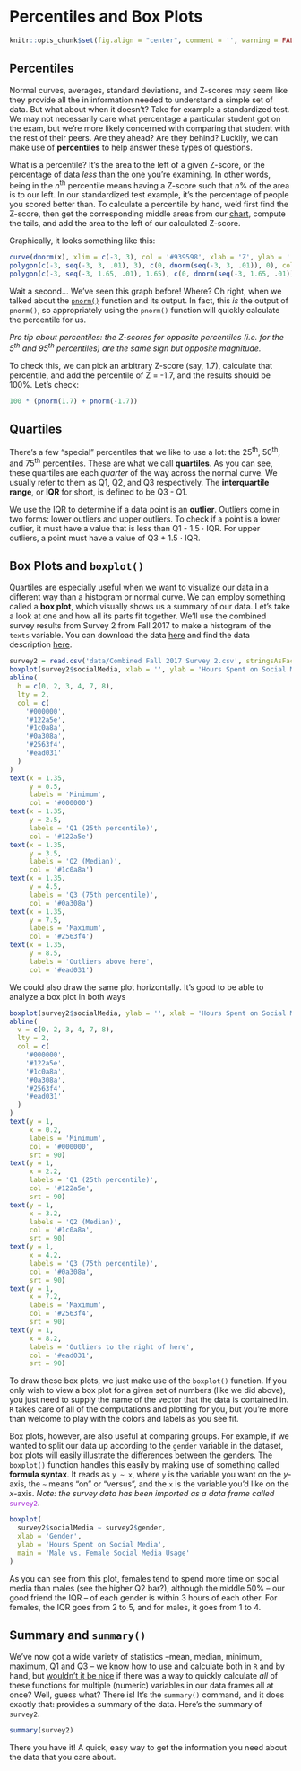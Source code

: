 # Percentiles and Box Plots

```r
knitr::opts_chunk$set(fig.align = "center", comment = '', warning = FALSE, message = FALSE, fig.height = 7, fig.width = 12, cache = TRUE)
```

## Percentiles

Normal curves, averages, standard deviations, and Z-scores may seem like they provide all the in information needed to understand a simple set of data. But what about when it doesn't? Take for example a standardized test. We may not necessarily care what percentage a particular student got on the exam, but we're more likely concerned with comparing that student with the rest of their peers. Are they ahead? Are they behind? Luckily, we can make use of <span class = 'vocab'>**percentiles**</span> to help answer these types of questions.

What is a percentile? It's the area to the left of a given Z-score, or the percentage of data *less* than the one you're examining. In other words, being in the $n$^th^ percentile means having a Z-score such that $n$% of the area is to our left. In our standardized test example, it's the percentage of people you scored better than. To calculate a percentile by hand, we'd first find the Z-score, then get the corresponding middle areas from our [chart](img/10-z-chart.png), compute the tails, and add the area to the left of our calculated Z-score.

Graphically, it looks something like this:

```r
curve(dnorm(x), xlim = c(-3, 3), col = '#939598', xlab = 'Z', ylab = '', yaxt = 'n', bty = 'n')
polygon(c(-3, seq(-3, 3, .01), 3), c(0, dnorm(seq(-3, 3, .01)), 0), col = '#ffffff')
polygon(c(-3, seq(-3, 1.65, .01), 1.65), c(0, dnorm(seq(-3, 1.65, .01)), 0), col = '#0088ce')
```

Wait a second... We've seen this graph before! Where? Oh right, when we talked about the <a href = 'the-normal-approximation.html#pnorm'>`pnorm()`</a> function and its output. In fact, this *is* the output of `pnorm()`, so appropriately using the `pnorm()` function will quickly calculate the percentile for us.

<span class = 'tip'>*Pro tip about percentiles: the Z-scores for opposite percentiles (i.e. for the 5^th^ and 95^th^ percentiles) are the same sign but opposite magnitude.*</span>

To check this, we can pick an arbitrary Z-score (say, 1.7), calculate that percentile, and add the percentile of Z = -1.7, and the results should be 100%. Let's check:

```r
100 * (pnorm(1.7) + pnorm(-1.7))
```


## Quartiles

There's a few "special" percentiles that we like to use a lot: the 25^th^, 50^th^, and 75^th^ percentiles. These are what we call <span class = 'vocab'>**quartiles**</span>. As you can see, these quartiles are each *quarter* of the way across the normal curve. We usually refer to them as Q1, Q2, and Q3 respectively. The <span class = 'vocab'>**interquartile range**</span>, or <span class = 'vocab'>**IQR**</span> for short, is defined to be Q3 - Q1.

We use the IQR to determine if a data point is an <span class = 'vocab'>**outlier**</span>. Outliers come in two forms: lower outliers and upper outliers. To check if a point is a lower outlier, it must have a value that is less than Q1 - 1.5 $\cdot$ IQR. For upper outliers, a point must have a value of Q3 + 1.5 $\cdot$ IQR.

## Box Plots and `boxplot()` {#boxplot}

Quartiles are especially useful when we want to visualize our data in a different way than a histogram or normal curve. We can employ something called a <span class = 'vocab'>**box plot**</span>, which visually shows us a summary of our data. Let's take a look at one and how all its parts fit together. We'll use the combined survey results from Survey 2 from Fall 2017 to make a histogram of the `texts` variable. You can download the data [here](data/Combined Fall 2017 Survey 2.csv) and find the data description [here](http://courses.las.illinois.edu/stat/stat100/survey/archive/Stat100_200_2017fall_survey02.html).

```r
survey2 = read.csv('data/Combined Fall 2017 Survey 2.csv', stringsAsFactors = FALSE)
boxplot(survey2$socialMedia, xlab = '', ylab = 'Hours Spent on Social Media')
abline(
  h = c(0, 2, 3, 4, 7, 8),
  lty = 2,
  col = c(
    '#000000',
    '#122a5e',
    '#1c0a8a',
    '#0a308a',
    '#2563f4',
    '#ead031'
  )
)
text(x = 1.35,
     y = 0.5,
     labels = 'Minimum',
     col = '#000000')
text(x = 1.35,
     y = 2.5,
     labels = 'Q1 (25th percentile)',
     col = '#122a5e')
text(x = 1.35,
     y = 3.5,
     labels = 'Q2 (Median)',
     col = '#1c0a8a')
text(x = 1.35,
     y = 4.5,
     labels = 'Q3 (75th percentile)',
     col = '#0a308a')
text(x = 1.35,
     y = 7.5,
     labels = 'Maximum',
     col = '#2563f4')
text(x = 1.35,
     y = 8.5,
     labels = 'Outliers above here',
     col = '#ead031')
```

We could also draw the same plot horizontally. It's good to be able to analyze a box plot in both ways

```r
boxplot(survey2$socialMedia, ylab = '', xlab = 'Hours Spent on Social Media', horizontal = TRUE)
abline(
  v = c(0, 2, 3, 4, 7, 8),
  lty = 2,
  col = c(
    '#000000',
    '#122a5e',
    '#1c0a8a',
    '#0a308a',
    '#2563f4',
    '#ead031'
  )
)
text(y = 1,
     x = 0.2,
     labels = 'Minimum',
     col = '#000000',
     srt = 90)
text(y = 1,
     x = 2.2,
     labels = 'Q1 (25th percentile)',
     col = '#122a5e',
     srt = 90)
text(y = 1,
     x = 3.2,
     labels = 'Q2 (Median)',
     col = '#1c0a8a',
     srt = 90)
text(y = 1,
     x = 4.2,
     labels = 'Q3 (75th percentile)',
     col = '#0a308a',
     srt = 90)
text(y = 1,
     x = 7.2,
     labels = 'Maximum',
     col = '#2563f4',
     srt = 90)
text(y = 1,
     x = 8.2,
     labels = 'Outliers to the right of here',
     col = '#ead031',
     srt = 90)
```

To draw these box plots, we just make use of the `boxplot()` function. If you only wish to view a box plot for a given set of numbers (like we did above), you just need to supply the name of the vector that the data is contained in. `R` takes care of all of the computations and plotting for you, but you're more than welcome to play with the colors and labels as you see fit. 

Box plots, however, are also useful at comparing groups. For example, if we wanted to split our data up according to the `gender` variable in the dataset, box plots will easily illustrate the differences between the genders. The `boxplot()` function handles this easily by making use of something called <a name = '11-formula-syntax'></a><span class = 'vocab'>**formula syntax**</span>. It reads as `y ~ x`, where `y` is the variable you want on the $y$-axis, the `~` means "on" or "versus", and the `x` is the variable you'd like on the $x$-axis. <span class = 'note'>*Note: the survey data has been imported as a data frame called*</span> <span style = 'color: #a21bd7'>`survey2`</span><span class = 'note'>.</span>

```r
boxplot(
  survey2$socialMedia ~ survey2$gender,
  xlab = 'Gender',
  ylab = 'Hours Spent on Social Media',
  main = 'Male vs. Female Social Media Usage'
)
```

As you can see from this plot, females tend to spend more time on social media than males (see the higher Q2 bar?), although the middle 50% -- our good friend the IQR -- of each gender is within 3 hours of each other. For females, the IQR goes from 2 to 5, and for males, it goes from 1 to 4.

## Summary and `summary()` {#sum}

We've now got a wide variety of statistics --mean, median, minimum, maximum, Q1 and Q3 -- we know how to use and calculate both in `R` and by hand, but [wouldn't it be nice](https://www.youtube.com/watch?v=lD4sxxoJGkA) if there was a way to quickly calculate *all* of these functions for multiple (numeric) variables in our data frames all at once? Well, guess what? There is! It's the `summary()` command, and it does exactly that: provides a summary of the data. Here's the summary of `survey2`.

```r
summary(survey2)
```

There you have it! A quick, easy way to get the information you need about the data that you care about.